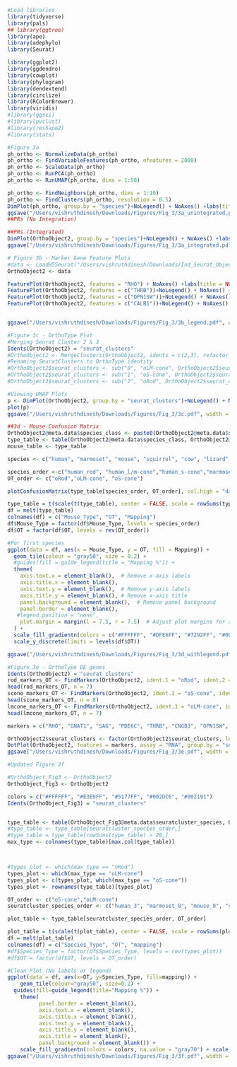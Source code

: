 ```r
#Load libraries
library(tidyverse)
library(pals)
## library(ggtree)
library(ape)
library(adephylo)
library(Seurat)

library(ggplot2)
library(ggdendro)
library(cowplot)
library(phylogram)
library(dendextend)
library(circlize)
library(RColorBrewer)
library(viridis)
#library(ggsci)
#library(pvclust)
#library(reshape2)
#library(stats)
```


```r
#Figure 3a 
ph_ortho <- NormalizeData(ph_ortho)
ph_ortho <- FindVariableFeatures(ph_ortho, nfeatures = 2000)
ph_ortho <- ScaleData(ph_ortho)
ph_ortho <- RunPCA(ph_ortho)
ph_ortho <- RunUMAP(ph_ortho, dims = 1:50)

ph_ortho <- FindNeighbors(ph_ortho, dims = 1:10)
ph_ortho <- FindClusters(ph_ortho, resolution = 0.5)
DimPlot(ph_ortho, group.by = "species")+NoLegend() + NoAxes() +labs(title = NULL)
ggsave("/Users/vishruthdinesh/Downloads/Figures/Fig_3/3a_unintegrated.pdf", width = 7.5, height = 5)
##PRs (No Integration)

##PRs (Integrated)
DimPlot(OrthoObject2, group.by = "species")+NoLegend() + NoAxes() +labs(title = NULL)
ggsave("/Users/vishruthdinesh/Downloads/Figures/Fig_3/3a_integrated.pdf", width = 7.5, height = 5)
```

```r
# Figure 3b - Marker Gene Feature Plots
#data <- LoadH5Seurat("/Users/vishruthdinesh/Downloads/Ind_Seurat_Objects/CleanIntegratedObject.h5seurat")
OrthoObject2 <- data

FeaturePlot(OrthoObject2, features = "RHO") + NoAxes() +labs(title = NULL)
FeaturePlot(OrthoObject2, features = c("THRB"))+NoLegend() + NoAxes() +labs(title = NULL)
FeaturePlot(OrthoObject2, features = c("OPN1SW"))+NoLegend() + NoAxes() +labs(title = NULL)
FeaturePlot(OrthoObject2, features = c("CALB1"))+NoLegend() + NoAxes() +labs(title = NULL) #Talk about how CALB1 cannot be applied for other animals and why.


ggsave("/Users/vishruthdinesh/Downloads/Figures/Fig_3/3b_legend.pdf", width = 7.5, height = 5)
```

```r
#Figure 3c - OrthoType Plot
#Merging Seurat Cluster 2 & 3
Idents(OrthoObject2) = "seurat_clusters"
#OrthoObject2 <- MergeClusters(OrthoObject2, idents = c(2,3), refactor = TRUE)
#Renaming SeuratClusters to OrthoType identity
#OrthoObject2$seurat_clusters <- sub("0", "oLM-cone", OrthoObject2$seurat_clusters)
#OrthoObject2$seurat_clusters <- sub("1", "oS-cone", OrthoObject2$seurat_clusters)
#OrthoObject2$seurat_clusters <- sub("2", "oRod", OrthoObject2$seurat_clusters)

#Viewing UMAP Plots
p <- DimPlot(OrthoObject2, group.by = "seurat_clusters")+NoLegend() + NoAxes() +labs(title = NULL)
plot(p)
ggsave("/Users/vishruthdinesh/Downloads/Figures/Fig_3/3c.pdf", width = 7.5, height = 5)

```

```r
##3d - Mouse Confusion Matrix
OrthoObject2@meta.data$species_class <- paste0(OrthoObject2@meta.data$species, "_", OrthoObject2@meta.data$celltype)
type_table <- table(OrthoObject2@meta.data$species_class, OrthoObject2@meta.data$seurat_clusters)
mouse_table <- type_table

species <- c("human", "marmoset", "mouse", "squirrel", "cow", "lizard", "chicken")

species_order <-c("human_rod", "human_l/m-cone","human_s-cone","marmoset_rod", "marmoset_l/m-cone","marmoset_s-cone", "mouse_rod", "mouse_l/m-cone","mouse_s-cone", "squirrel_rod", "squirrel_l/m-cone","squirrel_s-cone","cow_rod", "cow_l/m-cone","cow_s-cone","lizard_rod", "lizard_l/m-cone","lizard_s-cone","chicken_rod", "chicken_l/m-cone","chicken_s-cone", "chicken_double-cone")
OT_order <- c("oRod","oLM-cone", "oS-cone")

plotConfusionMatrix(type_table[species_order, OT_order], col.high = "darkblue", col.low = "white", xlab.use = "OT", ylab.use = "Mouse Types")

type_table = t(scale(t(type_table), center = FALSE, scale = rowSums(type_table)))*103
df = melt(type_table)
colnames(df) = c("Mouse_Type", "OT", "Mapping")
df$Mouse_Type = factor(df$Mouse_Type, levels = species_order)
df$OT = factor(df$OT, levels = rev(OT_order))

#For first species
ggplot(data = df, aes(x = Mouse_Type, y = OT, fill = Mapping)) +
  geom_tile(colour = "gray50", size = 0.2) +
  #guides(fill = guide_legend(title = "Mapping %")) +
  theme(
    axis.text.x = element_blank(),  # Remove x-axis labels
    axis.title.x = element_blank(),
    axis.text.y = element_blank(),  # Remove y-axis labels
    axis.title.y = element_blank(), # Remove x-axis title
    panel.background = element_blank(),  # Remove panel background
    panel.border = element_blank(),
   #legend.position = "none",
    plot.margin = margin(l = 7.5, r = 7.5)  # Adjust plot margins for a skinnier graph
  ) +
  scale_fill_gradientn(colors = c("#FFFFFF", "#DFE6FF", "#7292FF", "#002DC6", "#002191"), na.value = "gray70") +
  scale_y_discrete(limits = levels(df$OT)) 

ggsave("/Users/vishruthdinesh/Downloads/Figures/Fig_3/3d_withlegend.pdf", width = 10, height = 5)

```


```r
#Figure 3e - OrthoType DE genes
Idents(OrthoObject2) = "seurat_clusters"
rod_markers_OT <- FindMarkers(OrthoObject2, ident.1 = "oRod", ident.2 = NULL, only.pos = TRUE)
head(rod_markers_OT, n = 7)
scone_markers_OT <- FindMarkers(OrthoObject2, ident.1 = "oS-cone", ident.2 = NULL, only.pos = TRUE)
head(scone_markers_OT, n = 8)
lmcone_markers_OT <- FindMarkers(OrthoObject2, ident.1 = "oLM-cone", ident.2 = NULL, only.pos = TRUE)
head(lmcone_markers_OT, n = 7)

markers = c("RHO", "GNAT1", "SAG", "PDE6C", "THRB", "CNGB3", "OPN1SW", "CCDC136", "AGAP1")

OrthoObject2$seurat_clusters <- factor(OrthoObject2$seurat_clusters, levels = c(  "oS-cone","oLM-cone","oRod"))
DotPlot(OrthoObject2, features = markers, assay = "RNA", group.by = "seurat_clusters", cols = c("white", "#6e78ff")) + RotatedAxis()+theme(axis.title.y = element_blank())
ggsave("/Users/vishruthdinesh/Downloads/Figures/Fig_3/3e.pdf", width = 10, height = 5)
```

```r
#Updated Figure 3f

#OrthoObject_Fig3 <- OrthoObject2
OrthoObject_Fig3 <- OrthoObject2

colors = c("#FFFFFF", "#E3E9FF", "#5177FF", "#002DC6", "#002191")
Idents(OrthoObject_Fig3) = "seurat_clusters"


type_table <- table(OrthoObject_Fig3@meta.data$seuratcluster_species, OrthoObject_Fig3@meta.data$seurat_clusters)
#type_table <- type_table[seuratcluster_species_order,]
#type_table = type_table[rowSums(type_table) > 20,]
max_type <- colnames(type_table)[max.col(type_table)]



#types_plot <- which(max_type == "oRod")
types_plot <- which(max_type == "oLM-cone")
types_plot <- c(types_plot, which(max_type == "oS-cone"))
types_plot <- rownames(type_table)[types_plot]

OT_order <- c("oS-cone","oLM-cone")
seuratcluster_species_order <- c("human_3", "marmoset_0", "mouse_0", "squirrel_0", "cow_3","lizard_1", "chicken_4","human_2", "marmoset_5", "mouse_1",  "squirrel_3","cow_5", "lizard_8", "chicken_7")

plot_table <- type_table[seuratcluster_species_order, OT_order]

plot_table = t(scale(t(plot_table), center = FALSE, scale = rowSums(plot_table))) * 100
df = melt(plot_table)
colnames(df) = c("Species_Type", "OT", "mapping")
#df$Species_Type = factor(df$Species_Type, levels = rev(types_plot))
#df$OT = factor(df$OT, levels = OT_order)

#Clean Plot (No labels or legend)
ggplot(data = df, aes(x=OT, y=Species_Type, fill=mapping)) +
    geom_tile(colour="gray50", size=0.2) +
  guides(fill=guide_legend(title="Mapping %")) + 
    theme(
          panel.border = element_blank(),
          axis.text.x = element_blank(),  
          axis.title.x = element_blank(),  
          axis.text.y = element_blank(),    
          axis.title.y = element_blank(),
          axis.title = element_blank(),
          panel.background = element_blank()) +
    scale_fill_gradientn(colors = colors, na.value = "gray70") + scale_x_discrete(limits = levels(df$OT))+NoLegend() +coord_flip()
ggsave("/Users/vishruthdinesh/Downloads/Figures/Fig_3/3f.pdf", width = 10, height = 5)
```



